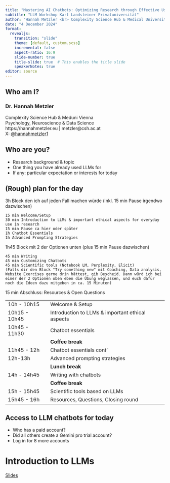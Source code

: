 ```yaml
---
title: "Mastering AI Chatbots: Optimizing Research through Effective Use"
subtitle: "LLM Workshop Karl Landsteiner Privatuniversität"
author: "Hannah Metzler <br> Complexity Science Hub & Medical University of Vienna <br> Slides: https://github.com/hannahmetzler/ai_skills"
date: "4 December 2024"
format: 
  revealjs: 
    transition: "slide"
    theme: [default, custom.scss]
    incremental: false
    aspect-ratio: 16:9
    slide-number: true
    title-slide: true  # This enables the title slide
    speakerNotes: true
editor: source
---
```


## Who am I?

### Dr. Hannah Metzler

Complexity Science Hub & Meduni Vienna <br> Psychology, Neuroscience & Data Science <br> https://hannahmetzler.eu \| metzler\@csh.ac.at <br> X: [\@hannahmetzler1](https://x.com/hannahmetzler1)

## Who are you?

-   Research background & topic
-   One thing you have already used LLMs for
-   If any: particular expectation or interests for today

## (Rough) plan for the day {.smaller}

3h Block den ich auf jeden Fall machen würde (inkl. 15 min Pause irgendwo dazwischen)

    15 min Welcome/Setup
    30 min Introduction to LLMs & important ethical aspects for everyday use in research
    15 min Pause ca hier oder später
    1h Chatbot Essentials 
    1h Advanced Prompting Strategies

1h45 Block mit 2 der Optionen unten (plus 15 min Pause dazwischen)

    45 min Writing
    45 min Customizing Chatbots
    45 min Scientific tools (Notebook LM, Perplexity, Elicit)
    (Falls dir den Block "Try something new" mit Coaching, Data analysis, Website Exercises gerne drin hättest, gib Bescheid. Dann würd ich bei einer der 2 Optionen oben eben die Übung weglassen, und euch dafür noch die Ideen dazu mitgeben in ca. 15 Minuten) 

15 min Abschluss: Resources & Open Questions

|               |                                |
|---------------|--------------------------------|
| 10h -  10h15   | Welcome & Setup |
| 10h15 - 10h45   | Introduction to LLMs & important ethical aspects |
| 10h45 - 11h30  | Chatbot essentials |
|  | **Coffee break** |
| 11h45 - 12h | Chatbot essentials cont' |
| 12h-13h   | Advanced prompting strategies  |
| | **Lunch break** |
| 14h -  14h45   | Writing with chatbots |
|  | **Coffee break** |
| 15h - 15h45   | Scientific tools based on LLMs |
| 15h45 - 16h | Resources, Questions, Closing round |

## Access to LLM chatbots for today

- Who has a paid account?
- Did all others create a Gemini pro trial account?
-   Log in for 8 more accounts

# Introduction to LLMs

[Slides](https://hannahmetzler.eu/ai_skills/Intro_ethics_short/)
